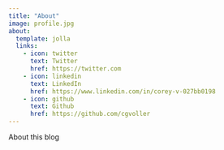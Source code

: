 ```yaml
---
title: "About"
image: profile.jpg
about:
  template: jolla
  links:
    - icon: twitter
      text: Twitter
      href: https://twitter.com
    - icon: linkedin
      text: LinkedIn
      href: https://www.linkedin.com/in/corey-v-027bb0198
    - icon: github
      text: Github
      href: https://github.com/cgvoller
---
```


About this blog

